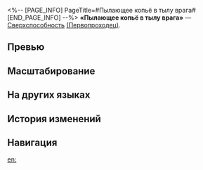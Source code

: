 <%-- [PAGE_INFO]
PageTitle=#Пылающее копьё в тылу врага#
[END_PAGE_INFO] --%>
{{Навык Инфобокс
|Название         = Пылающее копьё в тылу врага
|Изображение      = Навык Пылающее копьё в тылу врага.png
|Персонаж         = Первопроходец (Сохранение)
|Тип              = Сверхспособность
|Тэг              = Групповая атака
|УронСтойк        = 20
|ЭнергияГен       = 5
|Энергия          = 120
|Длительность     = 
|Описание         = Наносит всем противникам огненный урон, равный {{Цвет|Выделенный|50%—110%}} от силы атаки Первопроходца плюс {{Цвет|Выделенный|75%—165%}} от {{MC|ж=её|м=его}} защиты. Следующая базовая атака будет автоматически усилена и не потратит Волю магмы.
|Свойство1        = 
|Масштабирование1 = 
}}
'''«Пылающее копьё в тылу врага»''' — [[Сверхспособность]] [[(Первопроходец)]].

==Превью==
{{Превью
|Файл = Пылающее копьё в тылу врага Превью
}}

==Масштабирование==
{{Масштабирование навыка
|50%;55%;60%;65%;70%;75%;81.25%;87.5%;93.75%;100%;105%;110%;115%;120%;125%
|75%;82.5%;90%;97.5%;105%;112.5%;121.88%;131.25%;140.63%;150%;157.5%;165%;172.5%;180%;187.5%
}}

==На других языках==
{{На других языках
|en   = War-Flaming Lance
|zhs  = 陷阵无回的炎枪
|zht  = 陷陣無回的炎槍
|ja   = {{Rubi|陥陣無帰|かんじんむき}}の{{Rubi|炎槍|えんそう}}
|ko   = 임전무퇴 화염의 랜스
|es   = Lanza llameante tras las líneas enemigas
|fr   = Lance de guerre enflammée
|ru   = Пылающее копьё в тылу врага
|th   = War-Flaming Lance
|vi   = Súng Lửa Xung Trận
|de   = Flammenlanze hinter den gegnerischen Linien
|id   = War-Flaming Lance
|pt   = Lança das Chamas da Guerra
}}

==История изменений==
{{История изменений|3.5}}

==Навигация==
{{Навык Навбокс|Первопроходец (Сохранение)}}

[[en:]]